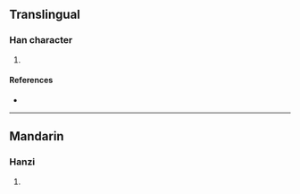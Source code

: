 {{character info/new}}
==Translingual==

===Han character===
{{Han char|rn=86|rad=火|as=08|sn=12|four=96827|canj=FAB|ids=⿰火冐}}

# {{defn|Han|sort=火08}}

====References====
* {{Han ref|kx=0674.100|dkj=19124|hdz=32209.060|uh=7128|ud=28968|bh=DA63|bd=55907}}

----

==Mandarin==

===Hanzi===
{{cmn-hanzi|pin=[[fèng]] ([[feng4]])|wg=feng<sup>4</sup>}}

# {{defn|lang=cmn|sort=火08}}